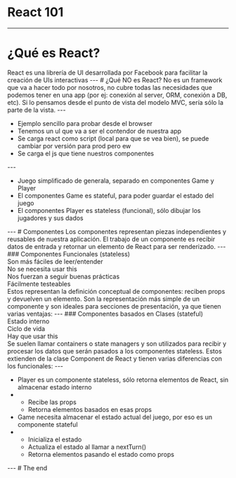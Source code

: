 
# React 101
---
# ¿Qué es React?
<Notes>
  React es una librería de UI desarrollada por Facebook para facilitar la creación de UIs interactivas
</Notes>
---
# ¿Qué NO es React?
<Notes>
  No es un framework que va a hacer todo por nosotros, no cubre todas las necesidades que podemos tener
  en una app (por ej: conexión al server, ORM, conexión a DB, etc). Si lo pensamos desde el punto de
  vista del modelo MVC, sería sólo la parte de la vista.
</Notes>
---
<CodeSurfer
  title="index.html"
  code={require("!raw-loader!../browser-example/index.html")}
  lang="html"
  showNumbers={false}
  theme={oceanicNext}
  steps={[
    { range: [9, 10] },
    { tokens: { 9: [4, 5, 6, 7, 8] } },
    { range: [13, 14] },
    { lines: [18] },
  ]}
/>
<Notes>
  <ul>
    <li>Ejemplo sencillo para probar desde el browser</li>
    <li>Tenemos un ul que va a ser el contendor de nuestra app</li>
    <li>Se carga react como script (local para que se vea bien), se puede cambiar por versión para prod pero ew</li>
    <li>Se carga el js que tiene nuestros componentes</li>
  </ul>
</Notes>
---
<CodeSurfer
  title="ToDo.js"
  code={require("!raw-loader!../browser-example/js/generala.js")}
  lang="javascript"
  showNumbers={false}
  theme={oceanicNext}
  steps={[
    { range: [1, 24] },
    { range: [26, 45] },
    { range: [47, 50] },
  ]}
/>
<Notes>
  <ul>
    <li>Juego simplificado de generala, separado en componentes Game y Player</li>
    <li>El componentes Game es stateful, para poder guardar el estado del juego</li>
    <li>El componentes Player es stateless (funcional), sólo dibujar los jugadores y sus dados</li>
  </ul>
</Notes>
---
# Componentes
<Notes>
  Los componentes representan piezas independientes y reusables de nuestra aplicación. El trabajo de un
  componente es recibir datos de entrada y retornar un elemento de React para ser renderizado.
</Notes>
---
### Componentes Funcionales (stateless)
<Appear>
  <div>Son más fáciles de leer/entender</div>
  <div>No se necesita usar this</div>
  <div>Nos fuerzan a seguir buenas prácticas</div>
  <div>Fácilmente testeables</div>
</Appear>
<Notes>
  Estos representan la definición conceptual de componentes: reciben props y devuelven un elemento.
  Son la representación más simple de un componente y son ideales para secciones de presentación,
  ya que tienen varias ventajas:
</Notes>
---
### Componentes basados en Clases (stateful)
<Appear>
  <div>Estado interno</div>
  <div>Ciclo de vida</div>
  <div>Hay que usar this</div>
</Appear>
<Notes>
  Se suelen llamar containers o state managers y son utilizados para recibir y procesar los datos
  que serán pasados a los componentes stateless. Estos extienden de la clase Component de React y
  tienen varias diferencias con los funcionales:
</Notes>
---
<CodeSurfer
  title="ToDo.js"
  code={require("!raw-loader!../browser-example/js/generala.js")}
  lang="javascript"
  showNumbers={false}
  theme={oceanicNext}
  steps={[
    { range: [26, 45] },
    { range: [27, 28] },
    { range: [29, 44] },
    { range: [1, 24] },
    { range: [5, 7] },
    { range: [13, 15] },
    { range: [18, 23] },
  ]}
/>
<Notes>
  <ul>
    <li>Player es un componente stateless, sólo retorna elementos de React, sin almacenar estado interno</li>
    <li>
      <ul>
        <li>Recibe las props</li>
        <li>Retorna elementos basados en esas props</li>
      </ul>
    </li>
    <li>Game necesita almacenar el estado actual del juego, por eso es un componente stateful</li>
    <li>
      <ul>
        <li>Inicializa el estado</li>
        <li>Actualiza el estado al llamar a nextTurn()</li>
        <li>Retorna elementos pasando el estado como props</li>
      </ul>
    </li>
  </ul>
</Notes>
---
# The end